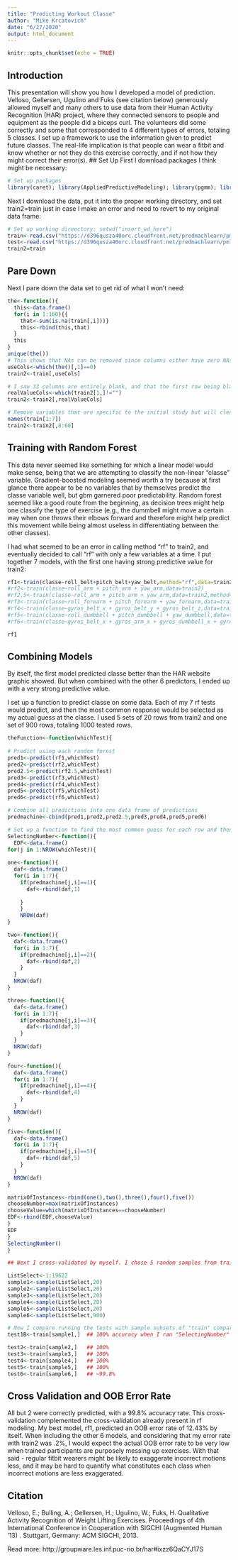 ```yaml
---
title: "Predicting Workout Classe"
author: "Mike Krcatovich"
date: "6/27/2020"
output: html_document
---
```


```r
knitr::opts_chunk$set(echo = TRUE)
```

## Introduction

This presentation will show you how I developed a model of prediction. Velloso, Gellersen, Ugulino and Fuks (see citation below) generously allowed myself and many others to use data from their Human Activity Recognition (HAR) project, where they connected sensors to people and equipment as the people did a biceps curl.  The volunteers did some correctly and some that corresponded to 4 different types of errors, totaling 5 classes.  I set up a framework to use the information given to predict future classes.  The real-life implication is that people can wear a fitbit and know whether or not they do this exercise correctly, and if not how they might correct their error(s).
## Set Up
First I download packages I think might be necessary:
```r
# Set up packages
library(caret); library(AppliedPredictiveModeling); library(pgmm); library(gbm); library(forecast); library(lubridate); library(e1071); library(randomForest); library(dplyr)

```
Next I download the data, put it into the proper working directory, and set train2=train just in case I make an error and need to revert to my original data frame:
```r
# Set up working direectory: setwd("insert_wd_here")
train<-read.csv("https://d396qusza40orc.cloudfront.net/predmachlearn/pml-training.csv")
test<-read.csv("https://d396qusza40orc.cloudfront.net/predmachlearn/pml-testing.csv")
train2=train
```

## Pare Down

Next I pare down the data set to get rid of what I won't need:
```r
the<-function(){
  this<-data.frame()
  for(i in 1:160){{
    that<-sum(is.na(train[,i]))}
    this<-rbind(this,that)
  }
  this
}
unique(the())
# This shows that NAs can be removed since columns either have zero NAs or all NAs
useCols<-which(the()[,1]==0)
train2<-train[,useCols]

# I saw 33 columns are entirely blank, and that the first row being blank predicts nearly the whole column being blank
realValueCols<-which(train2[1,]!="")
train2<-train2[,realValueCols]

# Remove variables that are specific to the initial study but will clearly not help in the future
names(train[1:7])
train2<-train2[,8:60]
```

## Training with Random Forest

This data never seemed like something for which a linear model would make sense, being that we are attempting to classify the non-linear "classe" variable.  Gradient-boosted modeling seemed worth a try because at first glance there appear to be no variables that by themselves predict the classe variable well, but gbm garnered poor predictability.  Random forest seemed like a good route from the beginning, as decision trees might help one classify the type of exercise (e.g., the dummbell might move a certain way when one throws their elbows forward and therefore might help predict this movement while being almost useless in differentiating between the other classes).

I had what seemed to be an error in calling method "rf" to train2, and eventually decided to call "rf" with only a few variables at a time.  I put together 7 models, with the first one having strong predictive value for train2:
```r
rf1<-train(classe~roll_belt+pitch_belt+yaw_belt,method="rf",data=train2)
#rf2<-train(classe~roll_arm + pitch_arm + yaw_arm,data=train2)
#rf2.5<-train(classe~roll_arm + pitch_arm + yaw_arm,data=train2,method="rf")
#rf3<-train(classe~roll_forearm + pitch_forearm + yaw_forearm,data=train2,method="rf")
#rf4<-train(classe~gyros_belt_x + gyros_belt_y + gyros_belt_z,data=train2,method="rf")
#rf5<-train(classe~roll_dumbbell + pitch_dumbbell + yaw_dumbbell,data=train2,method="rf")
#rf6<-train(classe~gyros_belt_x + gyros_arm_x + gyros_dumbbell_x + gyros_forearm_x, method="rf", data=train2)

rf1
```

## Combining Models

By itself, the first model predicted classe better than the HAR website graphic showed.  But when combined with the other 6 predictors, I ended up with a very strong predictive value.

I set up a function to predict classe on some data.  Each of my 7 rf tests would predict, and then the most common response would be selected as my actual guess at the classe.  I used 5 sets of 20 rows from train2 and one set of 900 rows, totaling 1000 tested rows.
```r
theFunction<-function(whichTest){
  
# Predict using each random forest
pred1<-predict(rf1,whichTest)
pred2<-predict(rf2,whichTest)
pred2.5<-predict(rf2.5,whichTest)
pred3<-predict(rf3,whichTest)
pred4<-predict(rf4,whichTest)
pred5<-predict(rf5,whichTest)
pred6<-predict(rf6,whichTest)

# Combine all predictions into one data frame of predictions
predmachine<-cbind(pred1,pred2,pred2.5,pred3,pred4,pred5,pred6)

# Set up a function to find the most common guess for each row and then return a 1-column data frame with all the final predictions
SelectingNumber<-function(){
  EDF<-data.frame()
for(j in 1:NROW(whichTest)){
  
one<-function(){
  daf<-data.frame()
  for(i in 1:7){
    if(predmachine[j,i]==1){
      daf<-rbind(daf,1)
      
    }
    }
    NROW(daf)
}

two<-function(){
  daf<-data.frame()
  for(i in 1:7){
    if(predmachine[j,i]==2){
      daf<-rbind(daf,2)
    }
  }
  NROW(daf)
}

three<-function(){
  daf<-data.frame()
  for(i in 1:7){
    if(predmachine[j,i]==3){
      daf<-rbind(daf,3)
    }
  }
  NROW(daf)
}

four<-function(){
  daf<-data.frame()
  for(i in 1:7){
    if(predmachine[j,i]==4){
      daf<-rbind(daf,4)
    }
  }
  NROW(daf)
}

five<-function(){
  daf<-data.frame()
  for(i in 1:7){
    if(predmachine[j,i]==5){
      daf<-rbind(daf,5)
    }
  }
  NROW(daf)
}

matrixOfInstances<-rbind(one(),two(),three(),four(),five())
chooseNumber=max(matrixOfInstances)
chooseValue=which(matrixOfInstances==chooseNumber)
EDF<-rbind(EDF,chooseValue)
}
EDF
}
SelectingNumber()
}

## Next I cross-validated by myself. I chose 5 random samples from train that had 20 rows and one that had 900 rows, for a total of 1000 rows. I temporarily changed my code to predict these values instead of the "test" values that we were quizzed on. It came out to be 99.8% accurate.

ListSelect<-1:19622
sample1<-sample(ListSelect,20)
sample2<-sample(ListSelect,20)
sample3<-sample(ListSelect,20)
sample4<-sample(ListSelect,20)
sample5<-sample(ListSelect,20)
sample6<-sample(ListSelect,900)

# Now I compare running the tests with sample subsets of "train" compared to "SelectingNumber" selected when I rf1-rf6 to predict these values
test1B<-train[sample1,]  ## 100% accuracy when I ran "SelectingNumber" to train[sample1B,160], with  160 being "classe" variable

test2<-train[sample2,]   ## 100% 
test3<-train[sample3,]   ## 100%
test4<-train[sample4,]   ## 100%
test5<-train[sample5,]   ## 100%
test6<-train[sample6,]   ## ~99.8%

```

## Cross Validation and OOB Error Rate

All but 2 were correctly predicted, with a 99.8% accuracy rate.  This cross-validation complemented the cross-validation already present in rf modeling.  My best model, rf1, predicted an OOB error rate of 12.43% by itself.  When including the other 6 models, and considering that my error rate with train2 was .2%, I would expect the actual OOB error rate to be very low when trained participants are purposely messing up exercises.  With that said - regular fitbit wearers might be likely to exaggerate incorrect motions less, and it may be hard to quantify what constitutes each class when incorrect motions are less exaggerated.

## Citation
Velloso, E.; Bulling, A.; Gellersen, H.; Ugulino, W.; Fuks, H. Qualitative Activity Recognition of Weight Lifting Exercises. Proceedings of 4th International Conference in Cooperation with SIGCHI (Augmented Human '13) . Stuttgart, Germany: ACM SIGCHI, 2013.

Read more: http://groupware.les.inf.puc-rio.br/har#ixzz6QaCYJ17S
